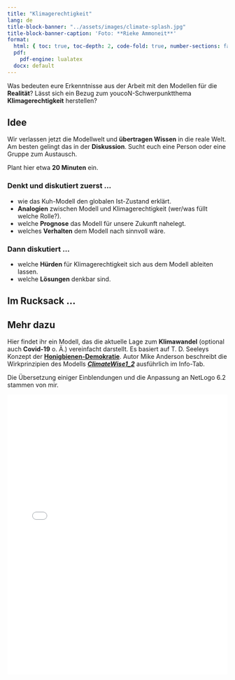 ```yaml
---
title: "Klimagerechtigkeit"
lang: de
title-block-banner: "../assets/images/climate-splash.jpg"
title-block-banner-caption: 'Foto: **Rieke Ammoneit**'
format:
  html: { toc: true, toc-depth: 2, code-fold: true, number-sections: false }
  pdf:
    pdf-engine: lualatex         
  docx: default    
---
```


Was bedeuten eure Erkenntnisse aus der Arbeit mit den Modellen für die **Realität**?
Lässt sich ein Bezug zum youcoN-Schwerpunktthema **Klimagerechtigkeit** herstellen?

<!--more-->

## Idee

Wir verlassen jetzt die Modellwelt und **übertragen Wissen** in die reale Welt. Am besten gelingt das in der **Diskussion**. Sucht euch eine Person oder eine Gruppe zum Austausch.

::: {callout-tip}
Plant hier etwa **20 Minuten** ein.
:::

### Denkt und diskutiert zuerst …

- wie das Kuh-Modell den globalen Ist-Zustand erklärt.  
- **Analogien** zwischen Modell und Klimagerechtigkeit (wer/was füllt welche Rolle?).  
- welche **Prognose** das Modell für unsere Zukunft nahelegt.  
- welches **Verhalten** dem Modell nach sinnvoll wäre.

### Dann diskutiert …

- welche **Hürden** für Klimagerechtigkeit sich aus dem Modell ableiten lassen.  
- welche **Lösungen** denkbar sind.

## Im Rucksack …

::: {callout-note}
:::

## Mehr dazu

Hier findet ihr ein Modell, das die aktuelle Lage zum **Klimawandel** (optional auch **Covid-19** o. Ä.) vereinfacht darstellt. Es basiert auf T. D. Seeleys Konzept der **[Honigbienen-Demokratie](https://de.wikipedia.org/wiki/Thomas_Dyer_Seeley)**. Autor Mike Anderson beschreibt die Wirkprinzipien des Modells **[*ClimateWise1_2*](https://ccl.northwestern.edu/netlogo/models/community/ClimateWise1_2)** ausführlich im Info-Tab.

Die Übersetzung einiger Einblendungen und die Anpassung an NetLogo 6.2 stammen von mir.

```{=html}
<iframe src="/assets/misc/ClimateWise1_2.html" width="100%" height="640" style="border:0;"></iframe>
```
